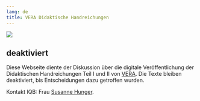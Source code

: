 ```yaml
---
lang: de
title: VERA Didaktische Handreichungen
---
```

![](banner-image.jpg)

::: {.callout-important}
## deaktiviert
Diese Webseite diente der Diskussion über die digitale Veröffentlichung der Didaktischen Handreichungen Teil I und II von [VERA](https://www.iqb.hu-berlin.de/vera). Die Texte bleiben deaktiviert, bis Entscheidungen dazu getroffen wurden.
:::

Kontakt IQB: Frau [Susanne Hunger](https://www.iqb.hu-berlin.de/institut/staff/?pg=sh).
